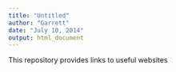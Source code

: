 ```yaml
---
title: "Untitled"
author: "Garrett"
date: "July 10, 2014"
output: html_document
---
```


This repository provides links to useful websites

